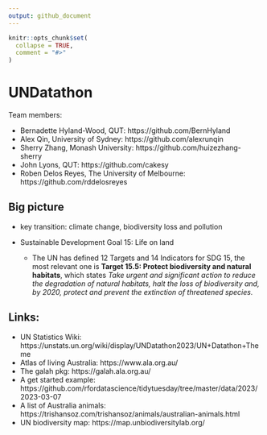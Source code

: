 ```yaml
---
output: github_document
---
```


<!-- README.md is generated from README.Rmd. Please edit that file -->

```r
knitr::opts_chunk$set(
  collapse = TRUE,
  comment = "#>"
)
```

# UNDatathon

Team members: 

 - Bernadette Hyland-Wood, QUT: https://github.com/BernHyland
 - Alex Qin, University of Sydney: https://github.com/alexrunqin
 - Sherry Zhang, Monash University: https://github.com/huizezhang-sherry
 - John Lyons, QUT: https://github.com/cakesy
 - Roben Delos Reyes, The University of Melbourne: https://github.com/rddelosreyes

## Big picture 

  * key transition: climate change, biodiversity loss and pollution
  * Sustainable Development Goal 15: Life on land
    
    * The UN has defined 12 Targets and 14 Indicators for SDG 15, the most relevant one is **Target 15.5: Protect biodiversity and natural habitats**, which states *Take urgent and significant action to reduce the degradation of natural habitats, halt the loss of biodiversity and, by 2020, protect and prevent the extinction of threatened species.* 


## Links: 

  * UN Statistics Wiki: https://unstats.un.org/wiki/display/UNDatathon2023/UN+Datathon+Theme
  * Atlas of living Australia: https://www.ala.org.au/
  * The galah pkg: https://galah.ala.org.au/
  * A get started example: https://github.com/rfordatascience/tidytuesday/tree/master/data/2023/2023-03-07
  * A list of Australia animals: https://trishansoz.com/trishansoz/animals/australian-animals.html
  * UN biodiversity map: https://map.unbiodiversitylab.org/
